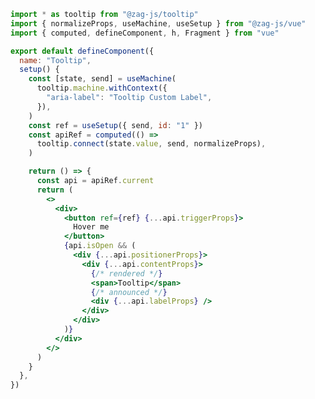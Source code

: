 ```jsx {10,28-34}
import * as tooltip from "@zag-js/tooltip"
import { normalizeProps, useMachine, useSetup } from "@zag-js/vue"
import { computed, defineComponent, h, Fragment } from "vue"

export default defineComponent({
  name: "Tooltip",
  setup() {
    const [state, send] = useMachine(
      tooltip.machine.withContext({
        "aria-label": "Tooltip Custom Label",
      }),
    )
    const ref = useSetup({ send, id: "1" })
    const apiRef = computed(() =>
      tooltip.connect(state.value, send, normalizeProps),
    )

    return () => {
      const api = apiRef.current
      return (
        <>
          <div>
            <button ref={ref} {...api.triggerProps}>
              Hover me
            </button>
            {api.isOpen && (
              <div {...api.positionerProps}>
                <div {...api.contentProps}>
                  {/* rendered */}
                  <span>Tooltip</span>
                  {/* announced */}
                  <div {...api.labelProps} />
                </div>
              </div>
            )}
          </div>
        </>
      )
    }
  },
})
```

